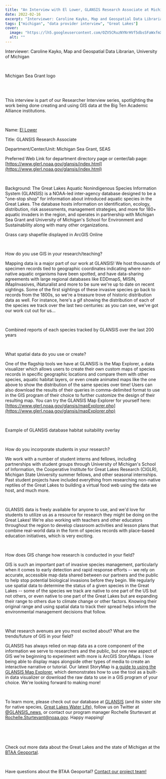```yaml
---
title: "An Interview with El Lower, GLANSIS Research Associate at Michigan Sea Grant (University of Michigan)"
date: 2022-02-16
excerpt: "Interviewer: Caroline Kayko, Map and Geospatial Data Librarian, University of Michigan Michigan Sea Grant logo This interview is part of our Researcher Interview series, spotlighting the work being done creating and using GIS data at the Big Ten Academic Alliance institutions."
tags: ["michigan", "data provider interview", "Great Lakes"]
cover:
  image: "https://lh5.googleusercontent.com/OZV5CRuzNYNrHVf5dbsSFaWxfmXqAEEdBFMpye3c77ZVwlf641gGQgdt4kKqjZX4gHQfZU6v25YQJnvjEvJgErcjm39krfAVn6O4vbLGLgqruyGf0My3lu79HCjr1z5Kj3YaQhDM"
  alt: ""
---
```


Interviewer: Caroline Kayko, Map and Geospatial Data Librarian, University of Michigan

<br/>

Michigan Sea Grant logo

<br/><br/>

This interview is part of our Researcher Interview series, spotlighting the work being done creating and using GIS data at the Big Ten Academic Alliance institutions.

<br/>

Name: [El Lower](https://www.michiganseagrant.org/about/who-we-are/michigan-sea-grant-staff/el-lower/)



Title: GLANSIS Research Associate



Department/Center/Unit: Michigan Sea Grant, SEAS



Preferred Web Link for department directory page or center/lab page: [https://www.glerl.noaa.gov/glansis/index.html](https://www.glerl.noaa.gov/glansis/index.html)

<br/>

Background: The Great Lakes Aquatic Nonindigenous Species Information System (GLANSIS) is a NOAA-led inter-agency database designed to be a "one-stop shop" for information about introduced aquatic species in the Great Lakes. The database hosts information on identification, ecology, distribution, risk assessments, management strategies, and more for 180+ aquatic invaders in the region, and operates in partnership with Michigan Sea Grant and University of Michigan's School for Environment and Sustainability along with many other organizations.



Grass carp shapefile displayed in ArcGIS Online

<br/>

How do you use GIS in your research/teaching?



Mapping data is a major part of our work at GLANSIS! We host thousands of specimen records tied to geographic coordinates indicating where non-native aquatic organisms have been spotted, and have data-sharing agreements with large regional databases like EDDmapS, MISIN, iMapInvasives, iNaturalist and more to be sure we're up to date on recent sightings. Some of the first sightings of these invasive species go back to records from the 1800s, so we're a treasure trove of historic distribution data as well. For instance, here's a gif showing the distribution of each of the species we track over the last two centuries: as you can see, we've got our work cut out for us...

<br/>

Combined reports of each species tracked by GLANSIS over the last 200 years

<br/>

What spatial data do you use or create?



One of the flagship tools we have at GLANSIS is the Map Explorer, a data visualizer which allows users to create their own custom maps of species records in specific geographic locations and compare them with other species, aquatic habitat layers, or even create animated maps like the one above to show the distribution of the same species over time! Users can also download the results of their queries in comma-delimited format to use in the GIS program of their choice to further customize the design of their resulting map. You can try the GLANSIS Map Explorer for yourself here: [https://www.glerl.noaa.gov/glansis/mapExplorer.php](https://www.glerl.noaa.gov/glansis/mapExplorer.php)

<br/>

Example of GLANSIS database habitat suitability overlay

<br/>

How do you incorporate students in your research?



We work with a number of student interns and fellows, including partnerships with student groups through University of Michigan's School of Information, the Cooperative Institute for Great Lakes Research (CIGLR), Michigan State University summer fellows, and other seasonal internships. Past student projects have included everything from researching non-native reptiles of the Great Lakes to building a virtual food web using the data we host, and much more.

<br/>

GLANSIS data is freely available for anyone to use, and we'd love for students to utilize us as a resource for research they might be doing on the Great Lakes! We're also working with teachers and other educators throughout the region to develop classroom activities and lesson plans that combine real-world data in the form of species records with place-based education initiatives, which is very exciting.

<br/>

How does GIS change how research is conducted in your field?



GIS is such an important part of invasive species management, particularly when it comes to early detection and rapid response efforts -- we rely on accurate, accessible map data shared between our partners and the public to help stop potential biological invasions before they begin. We regularly use spatial data to determine the status of a given species in the Great Lakes -- some of the species we track are native to one part of the US but not others, or even native to one part of the Great Lakes but are expanding their range to others due to climate change or other factors. Knowing their original range and using spatial data to track their spread helps inform the environmental management decisions that follow.

<br/>

What research avenues are you most excited about? What are the trends/future of GIS in your field?



GLANSIS has always relied on map data as a core component of the information we serve to researchers and the public, but one new aspect of GIS we're beginning to experiment with more is ArcGIS StoryMaps. I love being able to display maps alongside other types of media to create an interactive narrative or tutorial. Our latest StoryMap is [a guide to using the GLANSIS Map Explorer](https://storymaps.arcgis.com/stories/dfa9b8dfa1cd427fbc8ebc1d07cc3bc3), which demonstrates how to use the tool as a built-in data visualizer or download the raw data to use in a GIS program of your choice. We're looking forward to making more!

<br/>

To learn more, please check out our database at [GLANSIS](https://www.glerl.noaa.gov/glansis/index.html) (and its sister site for native species, [Great Lakes Water Life](https://www.glerl.noaa.gov/data/waterlife/)), follow us on Twitter at [@GLANSIS_news](https://twitter.com/GLANSIS_news), or contact our program manager Rochelle Sturtevant at [Rochelle.Sturtevant@noaa.gov](mailto:Rochelle.Sturtevant@noaa.gov). Happy mapping!

<br/><br/><br/>

Check out more data about the Great Lakes and the state of Michigan at the [BTAA Geoportal](https://geo.btaa.org/).

<br/>

Have questions about the BTAA Geoportal? [Contact our project team!](https://geo.btaa.org/feedback)

<br/>
